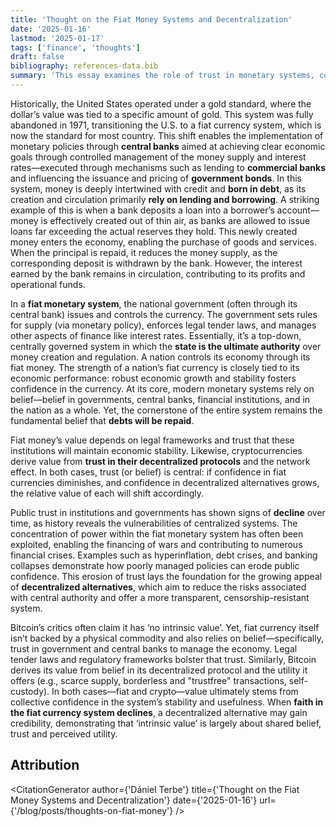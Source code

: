 ```yaml
---
title: 'Thought on the Fiat Money Systems and Decentralization'
date: '2025-01-16'
lastmod: '2025-01-17'
tags: ['finance', 'thoughts']
draft: false
bibliography: references-data.bib
summary: 'This essay examines the role of trust in monetary systems, comparing fiat currencies and Bitcoin. Fiat relies on trust in governments, while Bitcoin derives value from its decentralized protocol and utility. It challenges the notion that Bitcoin lacks intrinsic value, arguing that all money depends on belief.'
---
```


Historically, the United States operated under a gold standard, where the dollar’s value was tied to a specific amount of gold. This system was fully abandoned in 1971, transitioning the U.S. to a fiat currency system, which is now the standard for most country.
This shift enables the implementation of monetary policies through **central banks** aimed at achieving clear economic goals through controlled management of the money supply and interest rates—executed through mechanisms such as lending to **commercial banks** and influencing the issuance and pricing of **government bonds**. In this system, money is deeply intertwined with credit and **born in debt**, as its creation and circulation primarily **rely on lending and borrowing**. A striking example of this is when a bank deposits a loan into a borrower’s account—money is effectively created out of thin air, as banks are allowed to issue loans far exceeding the actual reserves they hold<span className="reference" note-ref-id="1" numbered="true" content="The technical term for this is <strong>fractional reserve banking</strong>."></span>. This newly created money enters the economy, enabling the purchase of goods and services. When the principal is repaid, it reduces the money supply, as the corresponding deposit is withdrawn by the bank. However, the interest earned by the bank remains in circulation, contributing to its profits and operational funds.

In a **fiat monetary system**, the national government (often through its central bank)<span className="reference" note-ref-id="2" numbered="true" content="As we saw earlier, commercial banks can also create money in this system. In an alternative system, called <strong>sovereign monetary system</strong>, only the central bank can issue money, other banks must operate in full-reserve mode. However, this system has not been implemented."></span> issues and controls the currency. The government sets rules for supply (via monetary policy), enforces legal tender laws, and manages other aspects of finance like interest rates. Essentially, it’s a top-down, centrally governed system in which the **state is the ultimate authority** over money creation and regulation. A nation controls its economy through its fiat money. The strength of a nation’s fiat currency is closely tied to its economic performance: robust economic growth and stability fosters confidence in the currency.
At its core, modern monetary systems rely on belief—belief in governments, central banks, financial institutions, and in the nation as a whole. Yet, the cornerstone of the entire system remains the fundamental belief that **debts will be repaid**.

Fiat money’s value depends on legal frameworks and trust that these institutions will maintain economic stability. Likewise, cryptocurrencies derive value from **trust in their decentralized protocols** and the network effect. In both cases, trust (or belief) is central: if confidence in fiat currencies diminishes, and confidence in decentralized alternatives grows, the relative value of each will shift accordingly.

Public trust in institutions and governments has shown signs of **decline** over time, as history reveals the vulnerabilities of centralized systems. The concentration of power within the fiat monetary system has often been exploited, enabling the financing of wars and contributing to numerous financial crises. Examples such as hyperinflation, debt crises, and banking collapses demonstrate how poorly managed policies can erode public confidence. This erosion of trust lays the foundation for the growing appeal of **decentralized alternatives**, which aim to reduce the risks associated with central authority and offer a more transparent, censorship-resistant system.

Bitcoin’s critics often claim it has ‘no intrinsic value’. Yet, fiat currency itself isn’t backed by a physical commodity and also relies on belief—specifically, trust in government and central banks to manage the economy. Legal tender laws and regulatory frameworks bolster that trust. Similarly, Bitcoin derives its value from belief in its decentralized protocol and the utility it offers (e.g., scarce supply, borderless and "trustfree" transactions, self-custody). In both cases—fiat and crypto—value ultimately stems from collective confidence in the system’s stability and usefulness. When **faith in the fiat currency system declines**, a decentralized alternative may gain credibility, demonstrating that ‘intrinsic value’ is largely about shared belief, trust and perceived utility.

## Attribution

<CitationGenerator
  author={'Dániel Terbe'}
  title={'Thought on the Fiat Money Systems and Decentralization'}
  date={'2025-01-16'}
  url={'/blog/posts/thoughts-on-fiat-money'}
/>
